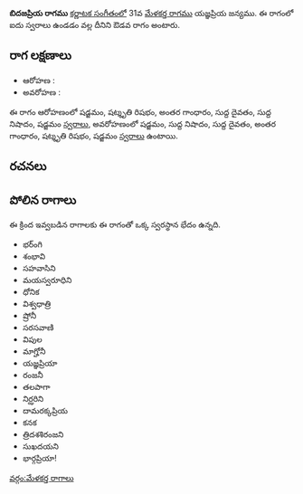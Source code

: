 {{Infobox ragam
	| name          	= బిదజప్రియ
	| synonym	    	= 
	| mela          	= 
	| chakra        	= 
	| janaka        	= 
	| type          	= ఔడవ
	| arohanam      	= {{svaraC|S|R3|G3|D1|N1|S'}} 
	| avarohanam    	= {{svaraC|S'|N1|D1|G3|R3|S}}
	| jeeva         	=
	| chhaya        	=
	| nyasa         	=
	| vishesha      	= 
	| equivalent  		= 
}}
{{కర్ణాటక సంగీత రాగాలు}}
'''బిదజప్రియ రాగము''' [[కర్ణాటక సంగీతం]]లో 31వ [[మేళకర్త రాగము]] యజ్ఞప్రియ జన్యము.  ఈ రాగంలో ఐదు స్వరాలు ఉండడం వల్ల దీనిని ఔడవ రాగం అంటారు.


==రాగ లక్షణాలు==


* ఆరోహణ : {{svaraC|S|R3|G3|D1|N1|S'}} 
* అవరోహణ : {{svaraC|S'|N1|D1|G3|R3|S}}

ఈ రాగం ఆరోహణంలో షడ్జమం, షట్శృతి రిషభం, అంతర గాంధారం, సుద్ద దైవతం, సుద్ద నిషాదం, షడ్జమం [[స్వరాలు]], అవరోహణంలో షడ్జమం, సుద్ద నిషాదం, సుద్ద దైవతం, అంతర గాంధారం, షట్శృతి రిషభం, షడ్జమం [[స్వరాలు]] ఉంటాయి.

==రచనలు==



==పోలిన రాగాలు==
ఈ క్రింద ఇవ్వబడిన రాగాలకు ఈ రాగంతో ఒక్క స్వరస్థాన భేదం ఉన్నది.
* భర్ంగి
* శంభావి
* సహవాసిని
* మయస్వరూధిని
* ధోనిక
* విశ్వధాత్రి
* ష్రోనీ
* సరసవాణి
* విపుల
* మాగ్హోనీ
* యజ్ఞప్రియా
* రంజనీ
* తలపాగా
* నిర్ఝరిని
* దామరక్కప్రియ
* కనక
* త్రిదశశిరంజని
* సుఖదయని
* భార్గప్రియా!



[[వర్గం:మేళకర్త రాగాలు]]